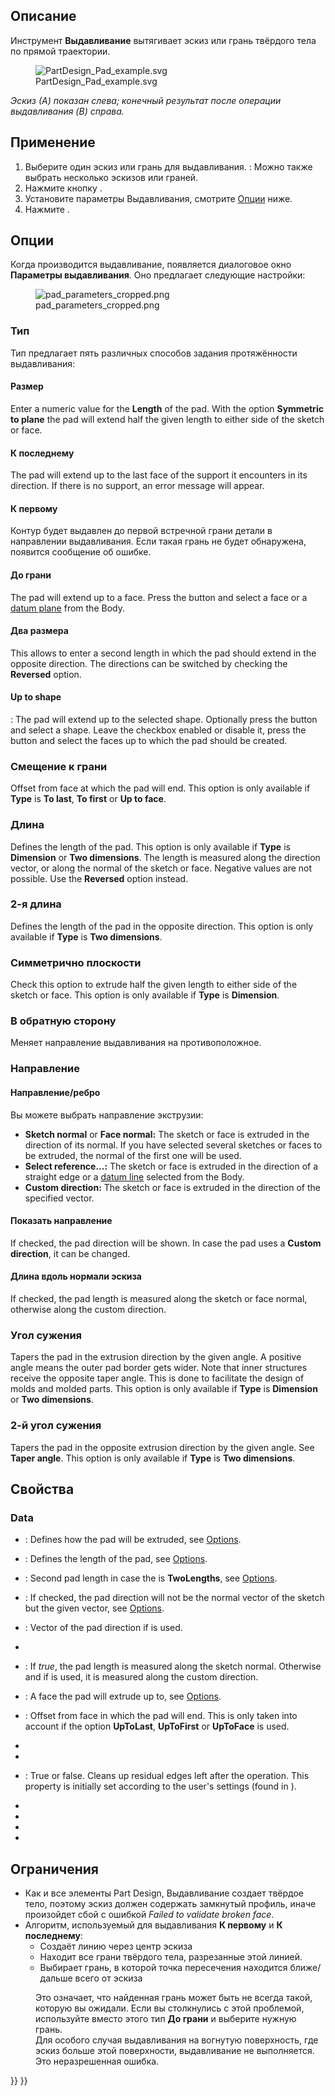<languages/>

<div class="mw-translate-fuzzy">
{{Docnav/ru
|[[PartDesign_Clone/ru|Создать клон]]
|[[PartDesign_Revolution/ru|Вращение]]
|[[PartDesign_Workbench/ru|Верстак "PartDesign"]]
|IconL=PartDesign_Clone.svg
|IconR=PartDesign_Revolution.svg
|IconC=Workbench_PartDesign.svg
}}
</div>

{{GuiCommand/ru
|Name/ru=Выдавливание
|Name=PartDesign_Pad
|MenuLocation=Part Design → Аддитивные преобразования → Выдавливание
|Workbenches=[[PartDesign_Workbench/ru|PartDesign]]
|SeeAlso=[[PartDesign_Pocket/ru|Вырез]]
}}

<span id="Description"></span>
==Описание==

Инструмент '''Выдавливание''' вытягивает эскиз или грань твёрдого тела по прямой траектории.

[[File:PartDesign Pad example.svg|none]]

''Эскиз (А) показан слева; конечный результат после операции выдавливания (B) справа.''

<span id="Usage"></span>
==Применение==

<div class="mw-translate-fuzzy">
# Выберите один эскиз или грань для выдавливания. {{Version/ru|0.20}}: Можно также выбрать несколько эскизов или граней.
# Нажмите кнопку {{Button|[[Image:PartDesign_Pad.svg|16px]] [[PartDesign_Pad/ru|Выдавливание]]}}.
# Установите параметры Выдавливания, смотрите [[#Options|Опции]] ниже.
# Нажмите {{Button|OK}}.
</div>

<span id="Options"></span>
==Опции==

<div class="mw-translate-fuzzy">
Когда производится выдавливание, появляется диалоговое окно '''Параметры выдавливания'''. Оно предлагает следующие настройки:
</div>

<div class="mw-translate-fuzzy">
[[Image:pad_parameters_cropped.png|frame|left]]
</div>

<span id="Type"></span>
=== Тип ===

<div class="mw-translate-fuzzy">
Тип предлагает пять различных способов задания протяжённости выдавливания:
</div>

<span id="Dimension"></span>
====Размер====

Enter a numeric value for the '''Length''' of the pad. With the option '''Symmetric to plane''' the pad will extend half the given length to either side of the sketch or face.

<span id="To_last"></span>
====К последнему====

The pad will extend up to the last face of the support it encounters in its direction. If there is no support, an error message will appear.

<span id="To_first"></span>
====К первому====

<div class="mw-translate-fuzzy">
Контур будет выдавлен до первой встречной грани детали в направлении выдавливания. Если такая грань не будет обнаружена, появится сообщение об ошибке.
</div>

<span id="Up_to_face"></span>
====До грани====

The pad will extend up to a face. Press the {{Button|Select face}} button and select a face or a [[PartDesign_Plane|datum plane]] from the Body.

<span id="Two_dimensions"></span>
====Два размера====

This allows to enter a second length in which the pad should extend in the opposite direction. The directions can be switched by checking the '''Reversed''' option.

====Up to shape====

{{Version|1.0}}: The pad will extend up to the selected shape. Optionally press the {{Button|Select shape}} button and select a shape. Leave the {{Button|Select all faces}} checkbox enabled or disable it, press the {{Button|Select faces}} button and select the faces up to which the pad should be created.

<span id="Offset_to_face"></span>
=== Смещение к грани ===

Offset from face at which the pad will end. This option is only available if '''Type''' is '''To last''', '''To first''' or '''Up to face'''.

<span id="Length"></span>
===Длина===

Defines the length of the pad. This option is only available if '''Type''' is '''Dimension''' or '''Two dimensions'''. The length is measured along the direction vector, or along the normal of the sketch or face. Negative values are not possible. Use the '''Reversed''' option instead.

<span id="2nd_length"></span>
=== 2-я длина ===

Defines the length of the pad in the opposite direction. This option is only available if '''Type''' is '''Two dimensions'''.

<span id="Symmetric_to_plane"></span>
=== Симметрично плоскости ===

Check this option to extrude half the given length to either side of the sketch or face. This option is only available if '''Type''' is '''Dimension'''.

<span id="Reversed"></span>
=== В обратную сторону ===

Меняет направление выдавливания на противоположное.

<span id="Direction"></span>
===Направление===

<span id="Direction/edge"></span>
==== Направление/ребро ====

Вы можете выбрать направление экструзии:

* '''Sketch normal''' or '''Face normal:''' The sketch or face is extruded in the direction of its normal. If you have selected several sketches or faces to be extruded, the normal of the first one will be used.
* '''Select reference...:''' The sketch or face is extruded in the direction of a straight edge or a [[PartDesign_Line|datum line]] selected from the Body.
* '''Custom direction:''' The sketch or face is extruded in the direction of the specified vector.

<span id="Show_direction"></span>
==== Показать направление ==== 

If checked, the pad direction will be shown. In case the pad uses a '''Custom direction''', it can be changed.

<span id="Length_along_sketch_normal"></span>
==== Длина вдоль нормали эскиза ====

If checked, the pad length is measured along the sketch or face normal, otherwise along the custom direction.

<span id="Taper_angle"></span>
=== Угол сужения ===

Tapers the pad in the extrusion direction by the given angle. A positive angle means the outer pad border gets wider. Note that inner structures receive the opposite taper angle. This is done to facilitate the design of molds and molded parts. This option is only available if '''Type''' is '''Dimension''' or '''Two dimensions'''.

<span id="2nd_taper_angle"></span>
=== 2-й угол сужения ===

Tapers the pad in the opposite extrusion direction by the given angle. See '''Taper angle'''. This option is only available if '''Type''' is '''Two dimensions'''.

<span id="Properties"></span>
==Свойства==

===Data===

{{TitleProperty|Pad}}

* {{PropertyData|Type|Enumeration}}: Defines how the pad will be extruded, see [[#Options|Options]].
* {{PropertyData|Length|Length}}: Defines the length of the pad, see [[#Options|Options]].
* {{PropertyData|Length2|Length}}: Second pad length in case the {{PropertyData|Type}} is '''TwoLengths''', see [[#Options|Options]].
* {{PropertyData|Use Custom Vector|Bool}}: If checked, the pad direction will not be the normal vector of the sketch but the given vector, see [[#Options|Options]].
* {{PropertyData|Direction|Vector}}: Vector of the pad direction if {{PropertyData|Use Custom Vector}} is used.
* {{PropertyData|Reference Axis|LinkSub}}
* {{PropertyData|Along Sketch Normal|Bool}}: If ''true'', the pad length is measured along the sketch normal. Otherwise and if {{PropertyData|Use Custom Vector}} is used, it is measured along the custom direction.
* {{PropertyData|Up To Face|LinkSub}}: A face the pad will extrude up to, see [[#Options|Options]].
* {{PropertyData|Offset|Length}}: Offset from face in which the pad will end. This is only taken into account if the {{PropertyData|Type}} option '''UpToLast''', '''UpToFirst''' or '''UpToFace''' is used.
* {{PropertyData|Taper Angle|Angle}}
* {{PropertyData|Taper Angle2|Angle}}

{{TitleProperty|Part Design}}

* {{PropertyData|Refine|Bool}}: True or false. Cleans up residual edges left after the operation. This property is initially set according to the user's settings (found in {{MenuCommand|Preferences → Part Design → General → Model settings}}).

{{TitleProperty|Sketch Based}}

* {{PropertyData|Profile|LinkSub}}
* {{PropertyData|Midplane|Bool}}
* {{PropertyData|Reversed|Bool}}
* {{PropertyData|Allow Multi Face|Bool}}

<span id="Limitations"></span>
==Ограничения==

<div class="mw-translate-fuzzy">
* Как и все элементы Part Design, Выдавливание создает твёрдое тело, поэтому эскиз должен содержать замкнутый профиль, иначе произойдет сбой с ошибкой ''Failed to validate broken face''.
* Алгоритм, используемый для выдавливания '''К первому''' и '''К последнему''':
** Создаёт линию через центр эскиза
** Находит все грани твёрдого тела, разрезанные этой линией.
** Выбирает грань, в которой точка пересечения находится ближе/дальше всего от эскиза
: Это означает, что найденная грань может быть не всегда такой, которую вы ожидали. Если вы столкнулись с этой проблемой, используйте вместо этого тип '''До грани''' и выберите нужную грань.
: Для особого случая выдавливания на вогнутую поверхность, где эскиз больше этой поверхности, выдавливание не выполняется. Это неразрешенная ошибка.
</div>


<div class="mw-translate-fuzzy">
{{Docnav/ru
|[[PartDesign_Clone/ru|Создать клон]]
|[[PartDesign_Revolution/ru|Вращение]]
|[[PartDesign_Workbench/ru|Верстак "PartDesign"]]
|IconL=PartDesign_Clone.svg
|IconR=PartDesign_Revolution.svg
|IconC=Workbench_PartDesign.svg
}}
</div>

{{PartDesign Tools navi{{#translation:}}}}
{{Userdocnavi{{#translation:}}}}